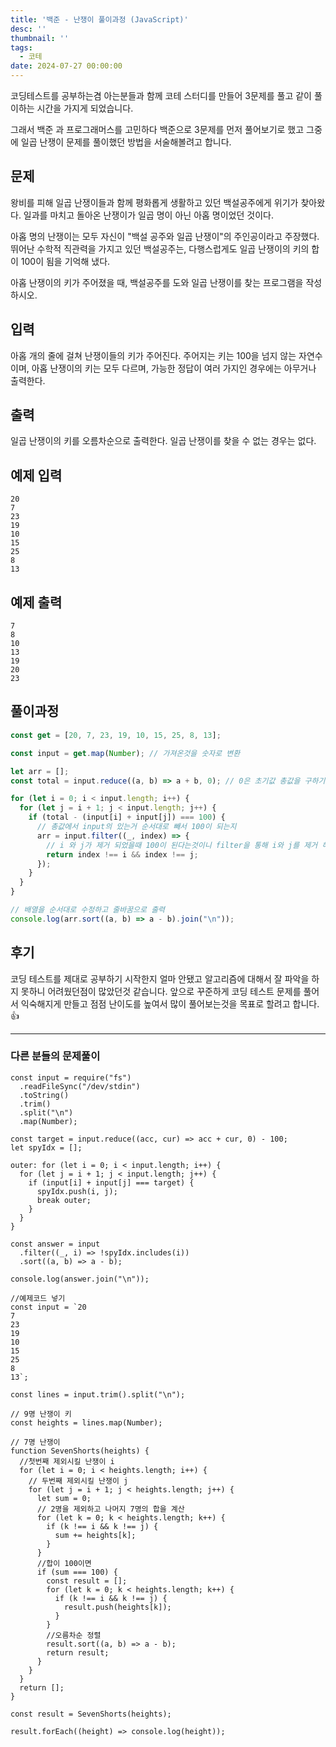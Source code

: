 ```yaml
---
title: '백준 - 난쟁이 풀이과정 (JavaScript)'
desc: ''
thumbnail: ''
tags:
  - 코테
date: 2024-07-27 00:00:00
---
```


코딩테스트를 공부하는겸 아는분들과 함께 코테 스터디를 만들어 3문제를 풀고 같이 풀이하는 시간을 가지게 되었습니다.

그래서 백준 과 프로그래머스를 고민하다 백준으로 3문제를 먼저 풀어보기로 했고 그중에 일곱 난쟁이 문제를 풀이했던 방법을 서술해볼려고 합니다.

## 문제
왕비를 피해 일곱 난쟁이들과 함께 평화롭게 생활하고 있던 백설공주에게 위기가 찾아왔다. 일과를 마치고 돌아온 난쟁이가 일곱 명이 아닌 아홉 명이었던 것이다.

아홉 명의 난쟁이는 모두 자신이 "백설 공주와 일곱 난쟁이"의 주인공이라고 주장했다. 뛰어난 수학적 직관력을 가지고 있던 백설공주는, 다행스럽게도 일곱 난쟁이의 키의 합이 100이 됨을 기억해 냈다.

아홉 난쟁이의 키가 주어졌을 때, 백설공주를 도와 일곱 난쟁이를 찾는 프로그램을 작성하시오.

## 입력
아홉 개의 줄에 걸쳐 난쟁이들의 키가 주어진다. 주어지는 키는 100을 넘지 않는 자연수이며, 아홉 난쟁이의 키는 모두 다르며, 가능한 정답이 여러 가지인 경우에는 아무거나 출력한다.

## 출력
일곱 난쟁이의 키를 오름차순으로 출력한다. 일곱 난쟁이를 찾을 수 없는 경우는 없다.

## 예제 입력
```
20
7
23
19
10
15
25
8
13
```

## 예제 출력
```
7
8
10
13
19
20
23
```

## 풀이과정
```js
const get = [20, 7, 23, 19, 10, 15, 25, 8, 13];

const input = get.map(Number); // 가져온것을 숫자로 변환

let arr = [];
const total = input.reduce((a, b) => a + b, 0); // 0은 초기값 총값을 구하기

for (let i = 0; i < input.length; i++) {
  for (let j = i + 1; j < input.length; j++) {
    if (total - (input[i] + input[j]) === 100) {
      // 총값에서 input의 있는거 순서대로 빼서 100이 되는지
      arr = input.filter((_, index) => {
        // i 와 j가 제거 되었을때 100이 된다는것이니 filter을 통해 i와 j를 제거 해서 배열로 변경
        return index !== i && index !== j;
      });
    }
  }
}

// 배열을 순서대로 수정하고 줄바꿈으로 출력
console.log(arr.sort((a, b) => a - b).join("\n"));
```


## 후기
코딩 테스트를 제대로 공부하기 시작한지 얼마 안됐고 알고리즘에 대해서 잘 파악을 하지 못하니 어려웠던점이 많았던것 같습니다.
앞으로 꾸준하게 코딩 테스트 문제를 풀어서 익숙해지게 만들고 점점 난이도를 높여서 많이 풀어보는것을 목표로 할려고 합니다. 👍


<hr/>


### 다른 분들의 문제풀이
```
const input = require("fs")
  .readFileSync("/dev/stdin")
  .toString()
  .trim()
  .split("\n")
  .map(Number);

const target = input.reduce((acc, cur) => acc + cur, 0) - 100;
let spyIdx = [];

outer: for (let i = 0; i < input.length; i++) {
  for (let j = i + 1; j < input.length; j++) {
    if (input[i] + input[j] === target) {
      spyIdx.push(i, j);
      break outer;
    }
  }
}

const answer = input
  .filter((_, i) => !spyIdx.includes(i))
  .sort((a, b) => a - b);

console.log(answer.join("\n"));

```

```
//예제코드 넣기
const input = `20
7
23
19
10
15
25
8
13`;

const lines = input.trim().split("\n");

// 9명 난쟁이 키
const heights = lines.map(Number);

// 7명 난쟁이
function SevenShorts(heights) {
  //첫번째 제외시킬 난쟁이 i
  for (let i = 0; i < heights.length; i++) {
    // 두번째 제외시킬 난쟁이 j
    for (let j = i + 1; j < heights.length; j++) {
      let sum = 0;
      // 2명을 제외하고 나머지 7명의 합을 계산
      for (let k = 0; k < heights.length; k++) {
        if (k !== i && k !== j) {
          sum += heights[k];
        }
      }
      //합이 100이면
      if (sum === 100) {
        const result = [];
        for (let k = 0; k < heights.length; k++) {
          if (k !== i && k !== j) {
            result.push(heights[k]);
          }
        }
        //오름차순 정렬
        result.sort((a, b) => a - b);
        return result;
      }
    }
  }
  return [];
}

const result = SevenShorts(heights);

result.forEach((height) => console.log(height));
```
